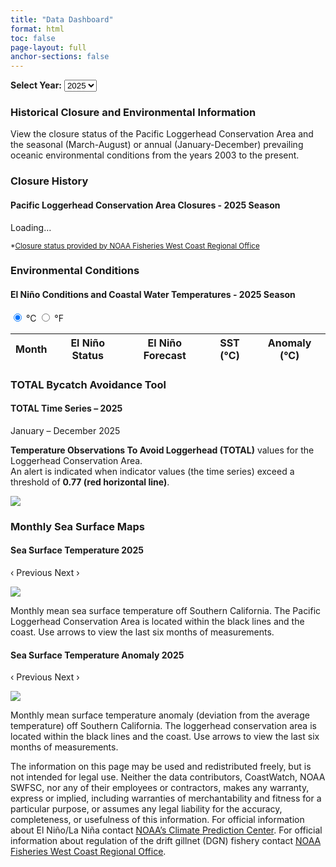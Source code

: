 ```yaml
---
title: "Data Dashboard"
format: html
toc: false
page-layout: full
anchor-sections: false
---
```

:::{.year-select-wrapper}
**Select Year:**
<select id="year-select-input">
  <option value="2025" selected>2025</option>
  <option value="2024">2024</option>
  <option value="2023">2023</option>
  <option value="2022">2022</option>
  <option value="2021">2021</option>
  <option value="2020">2020</option>
  <option value="2019">2019</option>
  <option value="2018">2018</option>
  <option value="2017">2017</option>
  <option value="2016">2016</option>
  <option value="2015">2015</option>
  <option value="2014">2014</option>
  <option value="2013">2013</option>
  <option value="2012">2012</option>
  <option value="2011">2011</option>
  <option value="2010">2010</option>
  <option value="2009">2009</option>
  <option value="2008">2008</option>
  <option value="2007">2007</option>
  <option value="2006">2006</option>
  <option value="2005">2005</option>
  <option value="2004">2004</option>
  <option value="2003">2003</option>
</select>

:::

:::{.dashboard-card}
### Historical Closure and Environmental Information

View the closure status of the Pacific Loggerhead Conservation Area and the seasonal (March-August) or annual (January-December) prevailing oceanic environmental conditions from the years 2003 to the present.

:::


::: {.dashboard-card}
### Closure History

::: {.dashboard-grid}

::: {.dashboard-subcard}
#### Pacific Loggerhead Conservation Area Closures - <span id="closure-year">2025</span> Season {.dashboard-title}

<p id="closure-text">Loading...</p>

<small>
*[Closure status provided by NOAA Fisheries West Coast Regional Office](https://www.westcoast.fisheries.noaa.gov/)
</small>
:::

:::
:::


::: {.dashboard-card}
### Environmental Conditions

::: {.dashboard-grid}

::: {.dashboard-subcard}
#### El Niño Conditions and Coastal Water Temperatures - <span id="elnino-year">2025</span> Season {.dashboard-title}

<div class="unit-toggle">
<label><input type="radio" name="unit" value="C" checked> °C</label>
<label><input type="radio" name="unit" value="F"> °F</label>
</div>

<table id="elnino-table">
  <thead>
    <tr>
      <th>Month</th>
      <th>El Niño Status</th>
      <th>El Niño Forecast</th>
      <th id="temp-header">SST (°C)</th>
      <th id="anom-header">Anomaly (°C)</th>
    </tr>
  </thead>
  <tbody>
    <!-- rows will be filled by JS -->
  </tbody>
</table>
:::

:::
:::


::: {.dashboard-card}
### TOTAL Bycatch Avoidance Tool

::: {.dashboard-grid}

::: {.dashboard-subcard}
#### TOTAL Time Series – <span id="bycatch-year">2025</span> {.dashboard-title}

<p id="bycatch-range">January – December 2025</p>

**Temperature Observations To Avoid Loggerhead (TOTAL)** values for the Loggerhead Conservation Area.  
An alert is indicated when indicator values (the time series) exceed a threshold of **0.77 (red horizontal line)**.

![](data/images/indicator_placeholder.png){#bycatch-img fig-align="center"}

:::

:::
:::


::: {.dashboard-card}
### Monthly Sea Surface Maps

::: {.dashboard-grid}

::: {.dashboard-subcard}
#### Sea Surface Temperature <span id="sst-year">2025</span> {.dashboard-title}

:::{.sst-dash-slider}
[‹ Previous]{.prev}
[Next ›]{.next}

![](data/images/sst_placeholder.png){#sst-dash-image}
:::

Monthly mean sea surface temperature off Southern California. The Pacific Loggerhead Conservation Area is located within the black lines and the coast. Use arrows to view the last six months of measurements.

:::

::: {.dashboard-subcard}
#### Sea Surface Temperature Anomaly <span id="anom-year">2025</span> {.dashboard-title}

:::{.anom-dash-slider}
[‹ Previous]{.prev}
[Next ›]{.next}

![](data/images/anom_placeholder.png){#anom-dash-image}
:::
Monthly mean surface temperature anomaly (deviation from the average temperature) off Southern California. The loggerhead conservation area is located within the black lines and the coast. Use arrows to view the last six months of measurements.

:::
:::

:::


::: {.turtlewatch-disclaimer}
The information on this page may be used and redistributed freely, but is not intended for legal use. Neither the data contributors, CoastWatch, NOAA SWFSC, nor any of their employees or contractors, makes any warranty, express or implied, including warranties of merchantability and fitness for a particular purpose, or assumes any legal liability for the accuracy, completeness, or usefulness of this information. For official information about El Niño/La Niña contact [NOAA's Climate Prediction Center](https://www.cpc.ncep.noaa.gov/products/analysis_monitoring/enso_advisory/ensodisc.shtml). For official information about regulation of the drift gillnet (DGN) fishery contact [NOAA Fisheries West Coast Regional Office](https://www.westcoast.fisheries.noaa.gov/).
:::




<script src="https://cdn.jsdelivr.net/npm/papaparse@5.4.1/papaparse.min.js"></script>
<script>
document.addEventListener("DOMContentLoaded", function() {
  // Year selector + unit toggle
  const yearSelect   = document.getElementById("year-select-input");
  const unitRadios   = document.querySelectorAll("input[name='unit']");
  // ENSO table
  const tableBody    = document.querySelector("#elnino-table tbody");
  const tempHeader   = document.getElementById("temp-header");
  const anomHeader   = document.getElementById("anom-header");
  const elninoYear   = document.getElementById("elnino-year");
  // Closure History card
  const closureText  = document.getElementById("closure-text");
  const closureYear  = document.getElementById("closure-year");
  // Bycatch card
  const bycatchYear  = document.getElementById("bycatch-year");
  const bycatchRange = document.getElementById("bycatch-range");
  const bycatchImg   = document.getElementById("bycatch-img");
  // SST & Anomaly cards
  const sstImgEl     = document.getElementById("sst-dash-image");
  const sstPrevBtn   = document.querySelector(".sst-dash-slider .prev");
  const sstNextBtn   = document.querySelector(".sst-dash-slider .next");
  const anomImgEl    = document.getElementById("anom-dash-image");
  const anomPrevBtn  = document.querySelector(".anom-dash-slider .prev");
  const anomNextBtn  = document.querySelector(".anom-dash-slider .next");
  // SST & Anomaly titles + captions
  const sstYearTitle = document.getElementById("sst-year");
  const anomYearTitle = document.getElementById("anom-year");
  const sstCaption   = document.getElementById("sst-caption");
  const anomCaption  = document.getElementById("anom-caption");
  // Data holders
  let allData = {};
  let ensoData = {};
  let closureData = [];
  let currentUnit = "C";
  // Slider state
  let sstImages = [];
  let anomImages = [];
  let sstIndex = 0;
  let anomIndex = 0;
  const monthsMap = {
    "01": "January",
    "02": "February",
    "03": "March",
    "04": "April",
    "05": "May",
    "06": "June",
    "07": "July",
    "08": "August",
    "09": "September",
    "10": "October",
    "11": "November",
    "12": "December"
  };
  // === Utility: Generate March–August image URLs for a given year ===
  function getSSTImages(year) {
    const months = ["03","04","05","06","07","08"];
    return months.map(m => ({
      url: `data/images/sst_${year}${m}16.png`,
      month: monthsMap[m]
    }));
  }
  function getAnomImages(year) {
    const months = ["03","04","05","06","07","08"];
    return months.map(m => ({
      url: `data/images/anom_${year}${m}16.png`,
      month: monthsMap[m]
    }));
  }
  // === Load ENSO + SST JSON instead of CSV ===
  fetch("data/json/elnino_last.json")
    .then(resp => resp.json())
    .then(data => {
      ensoData = data;
      return fetch("data/json/latest.json");
    })
    .then(resp => resp.json())
    .then(data => {
      allData = data;
      renderTable(yearSelect.value, currentUnit);
    })
    .catch(err => console.error("Error loading ENSO/SST data:", err));
  // === Load Closure CSV ===
  Papa.parse("closure_history.csv", {
    download: true,
    header: true,
    complete: function(results) {
      closureData = results.data;
      updateClosure(yearSelect.value);
    }
  });
  // === ENSO Table ===
  function renderTable(year, unit) {
    tableBody.innerHTML = "";
    tempHeader.textContent = unit === "C" ? "Temp (°C)" : "Temp (°F)";
    anomHeader.textContent = unit === "C" ? "Anomaly (°C)" : "Anomaly (°F)";
    if (elninoYear) elninoYear.textContent = year;
    // iterate over keys t0..t5 in latest.json
    Object.keys(allData).forEach(key => {
      const row = allData[key];
      let tempC = parseFloat(row.sst);
      let anomC = parseFloat(row.anom);
      let temp = unit === "F" ? (tempC * 9/5) + 32 : tempC;
      let anom = unit === "F" ? anomC * 9/5 : anomC;
      const tr = document.createElement("tr");
      // ENSO status + forecast come from ensoData
      [row.month, ensoData.status || "N/A", ensoData.synopsis || "N/A", temp.toFixed(1)].forEach(val => {
        const td = document.createElement("td");
        td.textContent = val;
        tr.appendChild(td);
      });
      const tdAnom = document.createElement("td");
      tdAnom.textContent = anom.toFixed(1);
      if (anom > 0) {
        tdAnom.style.color = "red";
        tdAnom.style.fontWeight = "bold";
      } else if (anom < 0) {
        tdAnom.style.color = "blue";
        tdAnom.style.fontWeight = "bold";
      }
      tr.appendChild(tdAnom);
      tableBody.appendChild(tr);
    });
  }
  // === Closure Card ===
  function updateClosure(year) {
    const record = closureData.find(row => row.year == year);
    if (closureYear) closureYear.textContent = year;
    closureText.textContent = record
      ? record.closure_status
      : `No closure data available for ${year}.`;
  }
  // === Bycatch Card ===
  function updateBycatch(year) {
    if (bycatchYear) bycatchYear.textContent = year;
    if (bycatchRange) bycatchRange.textContent = `January – December ${year}`;
    if (bycatchImg)
      bycatchImg.src = `data/images/indicator_${year}.png`;
  }
  // === SST & Anomaly Cards ===
  function updateSST() {
    if (sstImgEl && sstImages.length > 0) {
      const imgObj = sstImages[sstIndex];
      sstImgEl.src = imgObj.url;
      if (sstYearTitle) sstYearTitle.textContent = yearSelect.value;
      if (sstCaption) sstCaption.textContent = `${imgObj.month} ${yearSelect.value}`;
      if (sstPrevBtn) sstPrevBtn.style.opacity = sstIndex === 0 ? 0.5 : 1;
      if (sstNextBtn) sstNextBtn.style.opacity = sstIndex === sstImages.length - 1 ? 0.5 : 1;
    }
  }
  function updateAnom() {
    if (anomImgEl && anomImages.length > 0) {
      const imgObj = anomImages[anomIndex];
      anomImgEl.src = imgObj.url;
      if (anomYearTitle) anomYearTitle.textContent = yearSelect.value;
      if (anomCaption) anomCaption.textContent = `${imgObj.month} ${yearSelect.value}`;
      if (anomPrevBtn) anomPrevBtn.style.opacity = anomIndex === 0 ? 0.5 : 1;
      if (anomNextBtn) anomNextBtn.style.opacity = anomIndex === anomImages.length - 1 ? 0.5 : 1;
    }
  }
  // === Slider Event Listeners ===
  if (sstPrevBtn && sstNextBtn) {
    sstPrevBtn.addEventListener("click", (e) => {
      e.preventDefault();
      if (sstIndex > 0) {
        sstIndex--;
        updateSST();
      }
    });
    sstNextBtn.addEventListener("click", (e) => {
      e.preventDefault();
      if (sstIndex < sstImages.length - 1) {
        sstIndex++;
        updateSST();
      }
    });
  }
  if (anomPrevBtn && anomNextBtn) {
    anomPrevBtn.addEventListener("click", (e) => {
      e.preventDefault();
      if (anomIndex > 0) {
        anomIndex--;
        updateAnom();
      }
    });
    anomNextBtn.addEventListener("click", (e) => {
      e.preventDefault();
      if (anomIndex < anomImages.length - 1) {
        anomIndex++;
        updateAnom();
      }
    });
  }
  // === Dropdown change ===
  yearSelect.addEventListener("change", function() {
    const year = yearSelect.value;
    renderTable(year, currentUnit);
    updateClosure(year);
    updateBycatch(year);
    sstImages = getSSTImages(year);
    anomImages = getAnomImages(year);
    sstIndex = 0;
    anomIndex = 0;
    updateSST();
    updateAnom();
  });
  // === Unit toggle ===
  unitRadios.forEach(radio => {
    radio.addEventListener("change", function() {
      if (this.checked) {
        currentUnit = this.value;
        renderTable(yearSelect.value, currentUnit);
      }
    });
  });
  // === Initial load ===
  const initialYear = yearSelect.value;
  renderTable(initialYear, currentUnit);
  updateClosure(initialYear);
  updateBycatch(initialYear);
  sstImages = getSSTImages(initialYear);
  anomImages = getAnomImages(initialYear);
  sstIndex = 0;
  anomIndex = 0;
  updateSST();
  updateAnom();
});
</script>
